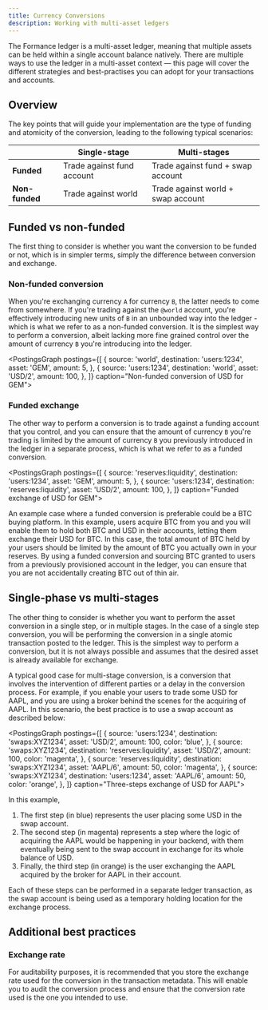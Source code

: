 ```yaml
---
title: Currency Conversions
description: Working with multi-asset ledgers
---
```


The Formance ledger is a multi-asset ledger, meaning that multiple assets can be held within a single account balance natively. There are multiple ways to use the ledger in a multi-asset context — this page will cover the different strategies and best-practises you can adopt for your transactions and accounts.

## Overview

The key points that will guide your implementation are the type of funding and atomicity of the conversion, leading to the following typical scenarios:

| | Single-stage | Multi-stages |
| --- | --- | --- |
| **Funded** | Trade against fund account | Trade against fund + swap account |
| **Non-funded** | Trade against world | Trade against world + swap account |

## Funded vs non-funded

The first thing to consider is whether you want the conversion to be funded or not, which is in simpler terms, simply the difference between conversion and exchange.

### Non-funded conversion

When you're exchanging currency `A` for currency `B`, the latter needs to come from somewhere. If you're trading against the `@world` account, you're effectively introducing new units of `B` in an unbounded way into the ledger - which is what we refer to as a non-funded conversion. It is the simplest way to perform a conversion, albeit lacking more fine grained control over the amount of currency `B` you're introducing into the ledger.

<PostingsGraph postings={[
  {
    source: 'world',
    destination: 'users:1234',
    asset: 'GEM',
    amount: 5,
  },
  {
    source: 'users:1234',
    destination: 'world',
    asset: 'USD/2',
    amount: 100,
  },
]} caption="Non-funded conversion of USD for GEM"></PostingsGraph>

### Funded exchange

The other way to perform a conversion is to trade against a funding account that you control, and you can ensure that the amount of currency `B` you're trading is limited by the amount of currency `B` you previously introduced in the ledger in a separate process, which is what we refer to as a funded conversion.

<PostingsGraph postings={[
  {
    source: 'reserves:liquidity',
    destination: 'users:1234',
    asset: 'GEM',
    amount: 5,
  },
  {
    source: 'users:1234',
    destination: 'reserves:liquidity',
    asset: 'USD/2',
    amount: 100,
  },
]} caption="Funded exchange of USD for GEM"></PostingsGraph>

An example case where a funded conversion is preferable could be a BTC buying platform. In this example, users acquire BTC from you and you will enable them to hold both BTC and USD in their accounts, letting them exchange their USD for BTC. In this case, the total amount of BTC held by your users should be limited by the amount of BTC you actually own in your reserves. By using a funded conversion and sourcing BTC granted to users from a previously provisioned account in the ledger, you can ensure that you are not accidentally creating BTC out of thin air.

## Single-phase vs multi-stages

The other thing to consider is whether you want to perform the asset conversion in a single step, or in multiple stages. In the case of a single step conversion, you will be performing the conversion in a single atomic transaction posted to the ledger. This is the simplest way to perform a conversion, but it is not always possible and assumes that the desired asset is already available for exchange.

A typical good case for multi-stage conversion, is a conversion that involves the intervention of different parties or a delay in the conversion process. For example, if you enable your users to trade some USD for AAPL, and you are using a broker behind the scenes for the acquiring of AAPL. In this scenario, the best practice is to use a swap account as described below:

<PostingsGraph postings={[
  {
    source: 'users:1234',
    destination: 'swaps:XYZ1234',
    asset: 'USD/2',
    amount: 100,
    color: 'blue',
  },
  {
    source: 'swaps:XYZ1234',
    destination: 'reserves:liquidity',
    asset: 'USD/2',
    amount: 100,
    color: 'magenta',
  },
  {
    source: 'reserves:liquidity',
    destination: 'swaps:XYZ1234',
    asset: 'AAPL/6',
    amount: 50,
    color: 'magenta',
  },
  {
    source: 'swaps:XYZ1234',
    destination: 'users:1234',
    asset: 'AAPL/6',
    amount: 50,
    color: 'orange',
  },
]} caption="Three-steps exchange of USD for AAPL"></PostingsGraph>

In this example,

1. The first step (in blue) represents the user placing some USD in the swap account.
2. The second step (in magenta) represents a step where the logic of acquiring the AAPL would be happening in your backend, with them eventually being sent to the swap account in exchange for its whole balance of USD.
3. Finally, the third step (in orange) is the user exchanging the AAPL acquired by the broker for AAPL in their account.

Each of these steps can be performed in a separate ledger transaction, as the swap account is being used as a temporary holding location for the exchange process.

## Additional best practices

### Exchange rate

For auditability purposes, it is recommended that you store the exchange rate used for the conversion in the transaction metadata. This will enable you to audit the conversion process and ensure that the conversion rate used is the one you intended to use.